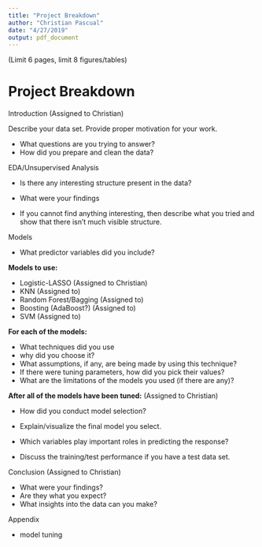 ```yaml
---
title: "Project Breakdown"
author: "Christian Pascual"
date: "4/27/2019"
output: pdf_document
---
```


(Limit 6 pages, limit 8 figures/tables)

# Project Breakdown

Introduction (Assigned to Christian)

Describe your data set. Provide proper motivation for your work.

- What questions are you trying to answer?
- How did you prepare and clean the data?

EDA/Unsupervised Analysis

- Is there any interesting structure present in the data?
- What were your findings

* If you cannot find anything interesting, then describe what you tried and show that there isn’t much visible structure. 

Models

- What predictor variables did you include?

**Models to use:**

- Logistic-LASSO (Assigned to Christian)
- KNN (Assigned to)
- Random Forest/Bagging (Assigned to)
- Boosting (AdaBoost?) (Assigned to)
- SVM (Assigned to)

**For each of the models:**

- What techniques did you use
- why did you choose it? 
- What assumptions, if any, are being made by using this technique?
- If there were tuning parameters, how did you pick their values?
- What are the limitations of the models you used (if there are any)?

**After all of the models have been tuned:** (Assigned to Christian)

- How did you conduct model selection?
- Explain/visualize the final model you select.
- Which variables play important roles in predicting the response?

- Discuss the training/test performance if you have a test data set.

Conclusion (Assigned to Christian)

- What were your findings? 
- Are they what you expect? 
- What insights into the data can you make?

Appendix 

- model tuning 